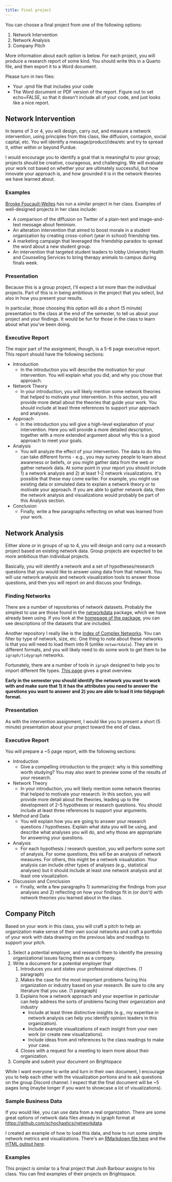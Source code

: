 ```yaml
---
title: Final project
---
```

You can choose a final project from one of the following options:

1.  Network Intervention
2.  Network Analysis
3.  Company Pitch

More information about each option is below. For each project, you will
produce a research report of some kind. You should write this in a
Quarto file, and then export it to a Word document.

Please turn in two files:

-   Your .qmd file that includes your code
-   The Word document or PDF version of the report. Figure out to set
    echo=FALSE, so that it doesn\'t include all of your code, and just
    looks like a nice report.

## Network Intervention {#network_intervention}

In teams of 3 or 4, you will design, carry out, and measure a network
intervention, using principles from this class, like diffusion,
contagion, social capital, etc. You will identify a
message/product/idea/etc and try to spread it, either within or beyond
Purdue.

I would encourage you to identify a goal that is meaningful to your
group; projects should be creative, courageous, and challenging. We will
evaluate your work not based on whether your are ultimately successful,
but how innovate your approach is, and how grounded it is in the network
theories we have learned about.

### Examples

[Brooke Foucault-Welles](http://brooke-welles.squarespace.com/) has run
a similar project in her class. Examples of well-designed projects in
her class include:

-   A comparison of the diffusion on Twitter of a plain-text and
    image-and-text message about feminism.
-   An alteration intervention that aimed to boost morale in a student
    organization by creating cross-cohort (year in school) friendship
    ties.
-   A marketing campaign that leveraged the friendship paradox to spread
    the word about a new student group.
-   An intervention that targeted student leaders to lobby University
    Health and Counseling Services to bring therapy animals to campus
    during finals week.

### Presentation

Because this is a group project, I\'ll expect a lot more than the
individual projects. Part of this is in being ambitious in the project
that you select, but also in how you present your results.

In particular, those choosing this option will do a short (5 minute)
presentation to the class at the end of the semester, to tell us about
your project and your findings. It would be fun for those in the class
to learn about what you\'ve been doing.

### Executive Report {#executive_report}

The major part of the assignment, though, is a 5-6 page executive
report. This report should have the following sections:

-   Introduction
    -   In the introduction you will describe the motivation for your
        intervention. You will explain what you did, and why you chose
        that approach.
-   Network Theory
    -   In your introduction, you will likely mention some network
        theories that helped to motivate your intervention. In this
        section, you will provide more detail about the theories that
        guide your work. You should include at least three references to
        support your approach and analyses.
-   Approach
    -   In the introduction you will give a high-level explanation of
        your intervention. Here you will provide a more detailed
        description, together with a more extended argument about why
        this is a good approach to meet your goals.
-   Analysis
    -   You will analyze the effect of your intervention. The data to do
        this can take different forms - e.g., you may survey people to
        learn about awareness or beliefs, or you might gather data from
        the web or gather network data. At some point in your report you
        should include 1) a network analysis and 2) at least 1-2 network
        visualizations. It\'s possible that these may come earlier. For
        example, you might use existing data or simulated data to
        explain a network theory or to motivate your approach. If you
        are able to gather network data, then the network analysis and
        visualizations would probably be part of this Analysis section.
-   Conclusion
    -   Finally, write a few paragraphs reflecting on what was learned
        from your work.

## Network Analysis {#network_analysis}

Either alone or in groups of up to 4, you will design and carry out a
research project based on existing network data. Group projects are
expected to be more ambitious than individual projects.

Basically, you will identify a network and a set of hypotheses/research
questions that you would like to answer using data from that network.
You will use network analysis and network visualization tools to answer
those questions, and then you will report on and discuss your findings.

### Finding Networks {#finding_networks}

There are a number of repositories of network datasets. Probably the
simplest to use are those found in the
[networkdata](https://github.com/schochastics/networkdata) package,
which we have already been using. If you look at the [homepage of the
package](https://github.com/schochastics/networkdata), you can see
descriptions of the datasets that are included.

Another repository I really like is the [Index of Complex
Networks](https://icon.colorado.edu/#!/networks). You can filter by type
of network, size, etc. One thing to note about these networks is that
you will need to load them into R (unlike `networkdata`). They are in
different formats, and you will likely need to do some work to get them
to be `igraph/tidygraph` networks.

Fortunately, there are a number of tools in `igraph` designed to help
you to import different file types. [This
page](https://igraph.org/c/doc/igraph-Foreign.html) gives a great
overview.

**Early in the semester you should identify the network you want to work
with and make sure that 1) it has the attributes you need to answer the
questions you want to answer and 2) you are able to load it into
tidygraph format.**

### Presentation {#presentation_1}

As with the intervention assignment, I would like you to present a short
(5 minute) presentation about your project toward the end of class.

### Executive Report {#executive_report_1}

You will prepare a \~5 page report, with the following sections:

-   Introduction
    -   Give a compelling introduction to the project: why is this
        something worth studying? You may also want to preview some of
        the results of your research.
-   Network Theory
    -   In your introduction, you will likely mention some network
        theories that helped to motivate your research. In this section,
        you will provide more detail about the theories, leading up to
        the development of 2-5 hypotheses or research questions. You
        should include at least three references to support your
        arguments.
-   Method and Data
    -   You will explain how you are going to answer your research
        questions / hypotheses. Explain what data you will be using, and
        describe what analyses you will do, and why those are
        appropriate for answering your questions.
-   Analysis
    -   For each hypothesis / research question, you will perform some
        sort of analysis. For some questions, this will be an analysis
        of network measures. For others, this might be a network
        visualization. Your analysis can include other types of analyses
        (e.g., statistical analyses) but it should include at least one
        network analysis and at least one visualization.
-   Discussion and Conclusion
    -   Finally, write a few paragraphs 1) summarizing the findings from
        your analyses and 2) reflecting on how your findings fit in (or
        don\'t) with network theories you learned about in the class.

## Company Pitch {#company_pitch}

Based on your work in this class, you will craft a pitch to help an
organization make sense of their own social networks and craft a
portfolio of your work with data drawing on the previous labs and
readings to support your pitch.

1.  Select a potential employer, and research them to identify the
    pressing organizational issues facing them as a company.
2.  Write a document for a potential employer that
    1.  Introduces you and states your professional objectives. (1
        paragraph)
    2.  Makes the case for the most important problems facing this
        organization or industry based on your research. Be sure to cite
        any literature that you use. (1 paragraph)
    3.  Explains how a network approach and your expertise in particular
        can help address the sorts of problems facing their organization
        and industry
        -   Include at least three distinctive insights (e.g., my
            expertise in network analysis can help you identify opinion
            leaders in this organization).
        -   Include example visualizations of each insight from your own
            work (or create new visualizations).
        -   Include ideas from and references to the class readings to
            make your case.
    4.  Closes with a request for a meeting to learn more about their
        organization.
3.  Compile and submit your document on Brightspace

While I want everyone to write and turn in their own document, I
encourage you to help each other with the visualization portions and to
ask questions on the group Discord channel. I expect that the final
document will be \~5 pages long (maybe longer if you want to showcase a
lot of visualizations).

### Sample Business Data {#sample_business_data}

If you would like, you can use data from a real organization. There are
some great options of network data files already in igraph format at
<https://github.com/schochastics/networkdata>.

I created an example of how to load this data, and how to run some
simple network metrics and visualizations. There\'s an [RMarkdown file
here](/resources/final_project_example_code.Rmd)
and the [HTML output
here](/resources/final_project_example_code.html).

### Examples {#examples_1}

This project is similar to a final project that Josh Barbour assigns to
his class. You can find examples of their projects on Brightspace.
